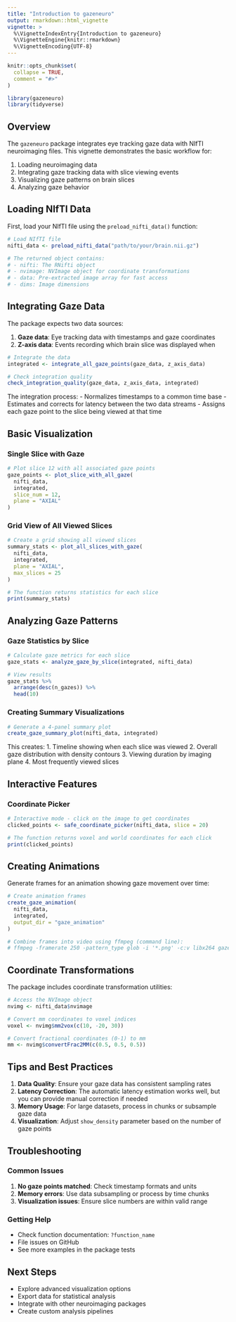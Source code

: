```yaml
---
title: "Introduction to gazeneuro"
output: rmarkdown::html_vignette
vignette: >
  %\VignetteIndexEntry{Introduction to gazeneuro}
  %\VignetteEngine{knitr::rmarkdown}
  %\VignetteEncoding{UTF-8}
---
```


```r
knitr::opts_chunk$set(
  collapse = TRUE,
  comment = "#>"
)
```

```r
library(gazeneuro)
library(tidyverse)
```

## Overview

The `gazeneuro` package integrates eye tracking gaze data with NIfTI neuroimaging files. This vignette demonstrates the basic workflow for:

1. Loading neuroimaging data
2. Integrating gaze tracking data with slice viewing events
3. Visualizing gaze patterns on brain slices
4. Analyzing gaze behavior

## Loading NIfTI Data

First, load your NIfTI file using the `preload_nifti_data()` function:

```r
# Load NIfTI file
nifti_data <- preload_nifti_data("path/to/your/brain.nii.gz")

# The returned object contains:
# - nifti: The RNifti object
# - nvimage: NVImage object for coordinate transformations
# - data: Pre-extracted image array for fast access
# - dims: Image dimensions
```

## Integrating Gaze Data

The package expects two data sources:

1. **Gaze data**: Eye tracking data with timestamps and gaze coordinates
2. **Z-axis data**: Events recording which brain slice was displayed when

```r
# Integrate the data
integrated <- integrate_all_gaze_points(gaze_data, z_axis_data)

# Check integration quality
check_integration_quality(gaze_data, z_axis_data, integrated)
```

The integration process:
- Normalizes timestamps to a common time base
- Estimates and corrects for latency between the two data streams
- Assigns each gaze point to the slice being viewed at that time

## Basic Visualization

### Single Slice with Gaze

```r
# Plot slice 12 with all associated gaze points
gaze_points <- plot_slice_with_all_gaze(
  nifti_data, 
  integrated, 
  slice_num = 12,
  plane = "AXIAL"
)
```

### Grid View of All Viewed Slices

```r
# Create a grid showing all viewed slices
summary_stats <- plot_all_slices_with_gaze(
  nifti_data, 
  integrated,
  plane = "AXIAL",
  max_slices = 25
)

# The function returns statistics for each slice
print(summary_stats)
```

## Analyzing Gaze Patterns

### Gaze Statistics by Slice

```r
# Calculate gaze metrics for each slice
gaze_stats <- analyze_gaze_by_slice(integrated, nifti_data)

# View results
gaze_stats %>%
  arrange(desc(n_gazes)) %>%
  head(10)
```

### Creating Summary Visualizations

```r
# Generate a 4-panel summary plot
create_gaze_summary_plot(nifti_data, integrated)
```

This creates:
1. Timeline showing when each slice was viewed
2. Overall gaze distribution with density contours
3. Viewing duration by imaging plane
4. Most frequently viewed slices

## Interactive Features

### Coordinate Picker

```r
# Interactive mode - click on the image to get coordinates
clicked_points <- safe_coordinate_picker(nifti_data, slice = 20)

# The function returns voxel and world coordinates for each click
print(clicked_points)
```

## Creating Animations

Generate frames for an animation showing gaze movement over time:

```r
# Create animation frames
create_gaze_animation(
  nifti_data, 
  integrated,
  output_dir = "gaze_animation"
)

# Combine frames into video using ffmpeg (command line):
# ffmpeg -framerate 250 -pattern_type glob -i '*.png' -c:v libx264 gaze_video.mp4
```

## Coordinate Transformations

The package includes coordinate transformation utilities:

```r
# Access the NVImage object
nvimg <- nifti_data$nvimage

# Convert mm coordinates to voxel indices
voxel <- nvimg$mm2vox(c(10, -20, 30))

# Convert fractional coordinates (0-1) to mm
mm <- nvimg$convertFrac2MM(c(0.5, 0.5, 0.5))
```

## Tips and Best Practices

1. **Data Quality**: Ensure your gaze data has consistent sampling rates
2. **Latency Correction**: The automatic latency estimation works well, but you can provide manual correction if needed
3. **Memory Usage**: For large datasets, process in chunks or subsample gaze data
4. **Visualization**: Adjust `show_density` parameter based on the number of gaze points

## Troubleshooting

### Common Issues

1. **No gaze points matched**: Check timestamp formats and units
2. **Memory errors**: Use data subsampling or process by time chunks
3. **Visualization issues**: Ensure slice numbers are within valid range

### Getting Help

- Check function documentation: `?function_name`
- File issues on GitHub
- See more examples in the package tests

## Next Steps

- Explore advanced visualization options
- Export data for statistical analysis
- Integrate with other neuroimaging packages
- Create custom analysis pipelines
